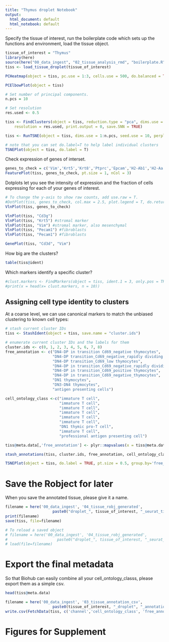 ```yaml
---
title: "Thymus droplet Notebook"
output:
  html_document: default
  html_notebook: default
---
```


Specify the tissue of interest, run the boilerplate code which sets up the functions and environment, load the tissue object.

```r
tissue_of_interest = "Thymus"
library(here)
source(here("00_data_ingest", "02_tissue_analysis_rmd", "boilerplate.R"))
tiss <- load_tissue_droplet(tissue_of_interest)
```

```r
PCHeatmap(object = tiss, pc.use = 1:3, cells.use = 500, do.balanced = TRUE, label.columns = FALSE, num.genes = 8)
```



```r
PCElbowPlot(object = tiss)
```

```r
# Set number of principal components. 
n.pcs = 10
```

```r
# Set resolution 
res.used <- 0.5

tiss <- FindClusters(object = tiss, reduction.type = "pca", dims.use = 1:n.pcs, 
    resolution = res.used, print.output = 0, save.SNN = TRUE)
```

```r
tiss <- RunTSNE(object = tiss, dims.use = 1:n.pcs, seed.use = 10, perplexity=30)
```

```r
# note that you can set do.label=T to help label individual clusters
TSNEPlot(object = tiss, do.label = T)
```

Check expression of genes of interset.

```r
genes_to_check = c('Vim','Krt5','Krt8','Ptprc','Epcam','H2-Ab1','H2-Aa','Cd3e','Cd3d','Cd3g','Cd4','Cd8a','Cd8b1','Ets1','Cd44','Il2ra', 'Top2a','Cd86','Cd14','Cd19','Itgax','Dntt','Rag1','Rag2','Ptcra','Mki67','Cd69','Cd27')
FeaturePlot(tiss, genes_to_check, pt.size = 1, nCol = 3)
```

Dotplots let you see the intensity of expression and the fraction of cells expressing for each of your genes of interest.

```r
# To change the y-axis to show raw counts, add use.raw = T.
#DotPlot(tiss, genes_to_check, col.max = 2.5, plot.legend = T, do.return = T) + coord_flip()
VlnPlot(tiss, genes_to_check)
```

```r
VlnPlot(tiss, "Cd3g")
VlnPlot(tiss, "Krt5") #stromal marker
VlnPlot(tiss, "Vim") #stromal marker, also mesenchymal
VlnPlot(tiss, "Pecam1") #fibroblasts
VlnPlot(tiss, "Pecam1") #fibroblasts

GenePlot(tiss, "Cd3d", "Vim")
```


How big are the clusters?
```r
table(tiss@ident)
```

Which markers identify a specific cluster?
```r
#clust.markers <- FindMarkers(object = tiss, ident.1 = 3, only.pos = TRUE, min.pct = 0.25, thresh.use = 0.25)
#print(x = head(x= clust.markers, n = 10))
```

## Assigning cell type identity to clusters

At a coarse level, we can use canonical markers to match the unbiased clustering to known cell types:

```r
# stash current cluster IDs
tiss <- StashIdent(object = tiss, save.name = "cluster.ids")

# enumerate current cluster IDs and the labels for them
cluster.ids <- c(0, 1, 2, 3, 4, 5, 6, 7, 8)
free_annotation <- c("DN4-DP in transition Cd69_negative thymocytes",
                     "DN4-DP transition_Cd69_negative_rapidly dividing thymocytes",
                     "DN4-DP transition_Cd69_low thymocytes",
                     "DN4-DP in transition_Cd69_negative_rapidly dividing thymocytes",
                     "DN4-DP in transition_Cd69_positive thymocytes", 
                     "DN4-DP in transition_Cd69_negative_thymocytes",
                     "DN1 thymocytes",
                     "DN3-DN4 thymocytes",
                     "antigen presenting cells")

cell_ontology_class <-c("immature T cell",
                        "immature T cell",
                        "immature T cell",
                        "immature T cell",
                        "immature T cell",
                        "immature T cell",
                        "DN1 thymic pro-T cell",
                        "immature T cell",
                        "professional antigen presenting cell")

tiss@meta.data[,'free_annotation'] <- plyr::mapvalues(x = tiss@meta.data$cluster.ids, from = cluster.ids, to = free_annotation)

stash_annotations(tiss, cluster.ids, free_annotation, cell_ontology_class)
```

```r
TSNEPlot(object = tiss, do.label = TRUE, pt.size = 0.5, group.by='free_annotation')
```

# Save the Robject for later
When you save the annotated tissue, please give it a name.

```r
filename = here('00_data_ingest', '04_tissue_robj_generated', 
                     paste0("droplet_", tissue_of_interest, "_seurat_tiss.Robj"))
print(filename)
save(tiss, file=filename)
```

```r
# To reload a saved object
# filename = here('00_data_ingest', '04_tissue_robj_generated', 
#                      paste0("droplet_", tissue_of_interest, "_seurat_tiss.Robj"))
# load(file=filename)
```

# Export the final metadata

So that Biohub can easily combine all your cell_ontology_classs, please export them as a simple csv.

```r
head(tiss@meta.data)
```

```r
filename = here('00_data_ingest', '03_tissue_annotation_csv', 
                     paste0(tissue_of_interest, "_droplet", "_annotation.csv"))
write.csv(FetchData(tiss, c('channel','cell_ontology_class', 'free_annotation', 'tSNE_1', 'tSNE_2')), file=filename)
```

# Figures for Supplement

